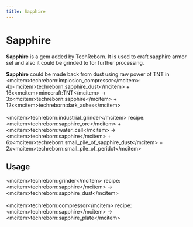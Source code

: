 ```yaml
---
title: Sapphire
---
```


<ItemImage file="sapphire_gem" alt="Sapphire" size="200" />

# Sapphire

**Sapphire** is a gem added by TechReborn. It is used to craft sapphire armor set and also it could be grinded to <McItem slug="techreborn:sapphire_dust" inline={true}/> for further processing.

<CraftingTable recipe="input air air air input air techreborn:block_of_sapphire air input air air air output techreborn:sapphire,9" />

**Sapphire** could be made back from dust using raw power of TNT in \<mcitem\>techreborn:implosion_compressor\</mcitem\>:\
4x\<mcitem\>techreborn:sapphire_dust\</mcitem\> + 16x\<mcitem\>minecraft:TNT\</mcitem\> -\> 3x\<mcitem\>techreborn:sapphire\</mcitem\> + 12x\<mcitem\>techreborn:dark_ashes\</mcitem\>\
\
\<mcitem\>techreborn:industrial_grinder\</mcitem\> recipe:\
\<mcitem\>techreborn:sapphire_ore\</mcitem\> + \<mcitem\>techreborn:water_cell\</mcitem\> -\> \<mcitem\>techreborn:sapphire\</mcitem\> + 6x\<mcitem\>techreborn:small_pile_of_sapphire_dust\</mcitem\> + 2x\<mcitem\>techreborn:small_pile_of_peridot\</mcitem\>

## Usage

<CraftingTable recipe="input techreborn:sapphire techreborn:sapphire techreborn:sapphire input techreborn:sapphire techreborn:sapphire techreborn:sapphire input techreborn:sapphire techreborn:sapphire techreborn:sapphire output techreborn:block_of_sapphire" />
<CraftingTable recipe="input air techreborn:sapphire air input air techreborn:sapphire air input air minecraft:stick air output techreborn:sapphire_sword" />
<CraftingTable recipe="input techreborn:sapphire techreborn:sapphire techreborn:sapphire input air minecraft:stick air input air minecraft:stick air output techreborn:sapphire_pickaxe" />
<CraftingTable recipe="input techreborn:sapphire techreborn:sapphire air input techreborn:sapphire minecraft:stick air input air minecraft:stick air output techreborn:sapphire_axe" />
<CraftingTable recipe="input techreborn:sapphire techreborn:sapphire air input air minecraft:stick air input air minecraft:stick air output techreborn:sapphire_hoe" />
<CraftingTable recipe="input air techreborn:sapphire air input air minecraft:stick air input air minecraft:stick air output techreborn:sapphire_shovel" />
<CraftingTable recipe="input air air air input techreborn:sapphire techreborn:sapphire techreborn:sapphire input techreborn:sapphire air techreborn:sapphire output techreborn:sapphire_helmet" />
<CraftingTable recipe="input techreborn:sapphire air techreborn:sapphire input techreborn:sapphire techreborn:sapphire techreborn:sapphire input techreborn:sapphire techreborn:sapphire techreborn:sapphire output techreborn:sapphire_chestplate" />
<CraftingTable recipe="input techreborn:sapphire techreborn:sapphire techreborn:sapphire input techreborn:sapphire air techreborn:sapphire input techreborn:sapphire air techreborn:sapphire output techreborn:sapphire_leggings" />
<CraftingTable recipe="input air air air input techreborn:sapphire air techreborn:sapphire input techreborn:sapphire air techreborn:sapphire output techreborn:sapphire_boots" />

\<mcitem\>techreborn:grinder\</mcitem\> recipe:\
\<mcitem\>techreborn:sapphire\</mcitem\> -\> \<mcitem\>techreborn:sapphire_dust\</mcitem\>\
\
\<mcitem\>techreborn:compressor\</mcitem\> recipe:\
\<mcitem\>techreborn:sapphire\</mcitem\> -\> \<mcitem\>techreborn:sapphire_plate\</mcitem\>
